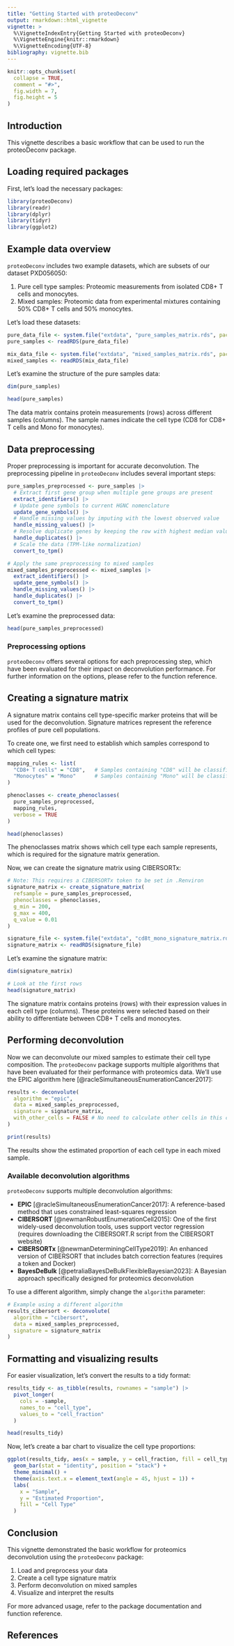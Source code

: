 ```yaml
---
title: "Getting Started with proteoDeconv"
output: rmarkdown::html_vignette
vignette: >
  %\VignetteIndexEntry{Getting Started with proteoDeconv}
  %\VignetteEngine{knitr::rmarkdown}
  %\VignetteEncoding{UTF-8}
bibliography: vignette.bib
---
```


```r
knitr::opts_chunk$set(
  collapse = TRUE,
  comment = "#>",
  fig.width = 7,
  fig.height = 5
)
```

## Introduction

This vignette describes a basic workflow that can be used to run the proteoDeconv package.

## Loading required packages

First, let's load the necessary packages:

```r
library(proteoDeconv)
library(readr)
library(dplyr)
library(tidyr)
library(ggplot2)
```

## Example data overview

`proteoDeconv` includes two example datasets, which are subsets of our dataset PXD056050:

1. Pure cell type samples: Proteomic measurements from isolated CD8+ T cells and monocytes.
2. Mixed samples: Proteomic data from experimental mixtures containing 50% CD8+ T cells and 50% monocytes.

Let's load these datasets:

```r
pure_data_file <- system.file("extdata", "pure_samples_matrix.rds", package = "proteoDeconv")
pure_samples <- readRDS(pure_data_file)

mix_data_file <- system.file("extdata", "mixed_samples_matrix.rds", package = "proteoDeconv")
mixed_samples <- readRDS(mix_data_file)
```

Let's examine the structure of the pure samples data:

```r
dim(pure_samples)

head(pure_samples)
```

The data matrix contains protein measurements (rows) across different samples (columns). The sample names indicate the cell type (CD8 for CD8+ T cells and Mono for monocytes).

## Data preprocessing

Proper preprocessing is important for accurate deconvolution. The preprocessing pipeline in `proteoDeconv` includes several important steps:

```r
pure_samples_preprocessed <- pure_samples |>
  # Extract first gene group when multiple gene groups are present
  extract_identifiers() |>
  # Update gene symbols to current HGNC nomenclature
  update_gene_symbols() |>
  # Handle missing values by imputing with the lowest observed value
  handle_missing_values() |>
  # Resolve duplicate genes by keeping the row with highest median value
  handle_duplicates() |>
  # Scale the data (TPM-like normalization)
  convert_to_tpm()

# Apply the same preprocessing to mixed samples
mixed_samples_preprocessed <- mixed_samples |>
  extract_identifiers() |>
  update_gene_symbols() |>
  handle_missing_values() |>
  handle_duplicates() |>
  convert_to_tpm()
```

Let's examine the preprocessed data:

```r
head(pure_samples_preprocessed)
```

### Preprocessing options

`proteoDeconv` offers several options for each preprocessing step, which have been evaluated for their impact on deconvolution performance. For further information on the options, please refer to the function reference.

## Creating a signature matrix

A signature matrix contains cell type-specific marker proteins that will be used for the deconvolution. Signature matrices represent the reference profiles of pure cell populations.

To create one, we first need to establish which samples correspond to which cell types:

```r
mapping_rules <- list(
  "CD8+ T cells" = "CD8",   # Samples containing "CD8" will be classified as CD8+ T cells
  "Monocytes" = "Mono"      # Samples containing "Mono" will be classified as Monocytes
)

phenoclasses <- create_phenoclasses(
  pure_samples_preprocessed,
  mapping_rules,
  verbose = TRUE
)

head(phenoclasses)
```

The phenoclasses matrix shows which cell type each sample represents, which is required for the signature matrix generation.

Now, we can create the signature matrix using CIBERSORTx:

```r
# Note: This requires a CIBERSORTx token to be set in .Renviron
signature_matrix <- create_signature_matrix(
  refsample = pure_samples_preprocessed,
  phenoclasses = phenoclasses,
  g_min = 200,
  g_max = 400,
  q_value = 0.01
)
```

```r
signature_file <- system.file("extdata", "cd8t_mono_signature_matrix.rds", package = "proteoDeconv")
signature_matrix <- readRDS(signature_file)
```

Let's examine the signature matrix:

```r
dim(signature_matrix)

# Look at the first rows
head(signature_matrix)
```

The signature matrix contains proteins (rows) with their expression values in each cell type (columns). These proteins were selected based on their ability to differentiate between CD8+ T cells and monocytes.

## Performing deconvolution

Now we can deconvolute our mixed samples to estimate their cell type composition. The `proteoDeconv` package supports multiple algorithms that have been evaluated for their performance with proteomics data. We'll use the EPIC algorithm here [@racleSimultaneousEnumerationCancer2017]:

```r
results <- deconvolute(
  algorithm = "epic",
  data = mixed_samples_preprocessed,
  signature = signature_matrix,
  with_other_cells = FALSE # No need to calculate other cells in this case
)

print(results)
```

The results show the estimated proportion of each cell type in each mixed sample.

### Available deconvolution algorithms

`proteoDeconv` supports multiple deconvolution algorithms:

- **EPIC** [@racleSimultaneousEnumerationCancer2017]: A reference-based method that uses constrained least-squares regression
- **CIBERSORT** [@newmanRobustEnumerationCell2015]: One of the first widely-used deconvolution tools, uses support vector regression (requires downloading the CIBERSORT.R script from the CIBERSORT website)
- **CIBERSORTx** [@newmanDeterminingCellType2019]: An enhanced version of CIBERSORT that includes batch correction features (requires a token and Docker)
- **BayesDeBulk** [@petraliaBayesDeBulkFlexibleBayesian2023]: A Bayesian approach specifically designed for proteomics deconvolution

To use a different algorithm, simply change the `algorithm` parameter:

```r
# Example using a different algorithm
results_cibersort <- deconvolute(
  algorithm = "cibersort",
  data = mixed_samples_preprocessed,
  signature = signature_matrix
)
```

## Formatting and visualizing results

For easier visualization, let's convert the results to a tidy format:

```r
results_tidy <- as_tibble(results, rownames = "sample") |>
  pivot_longer(
    cols = -sample,
    names_to = "cell_type",
    values_to = "cell_fraction"
  )

head(results_tidy)
```

Now, let's create a bar chart to visualize the cell type proportions:

```r
ggplot(results_tidy, aes(x = sample, y = cell_fraction, fill = cell_type)) +
  geom_bar(stat = "identity", position = "stack") +
  theme_minimal() +
  theme(axis.text.x = element_text(angle = 45, hjust = 1)) +
  labs(
    x = "Sample",
    y = "Estimated Proportion",
    fill = "Cell Type"
  )
```

## Conclusion

This vignette demonstrated the basic workflow for proteomics deconvolution using the `proteoDeconv` package:

1. Load and preprocess your data
2. Create a cell type signature matrix
3. Perform deconvolution on mixed samples
4. Visualize and interpret the results

For more advanced usage, refer to the package documentation and function reference.

## References
